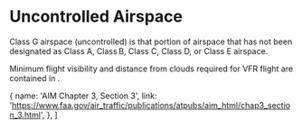 

# Uncontrolled Airspace

Class G airspace (uncontrolled) is that portion of airspace that has not been
designated as Class A, Class B, Class C, Class D, or Class E airspace.

Minimum flight visibility and distance from clouds required for VFR flight are
contained in <Reg part="91.155" />.

  {
    name: 'AIM Chapter 3, Section 3',
    link: 'https://www.faa.gov/air_traffic/publications/atpubs/aim_html/chap3_section_3.html',
  },
]
